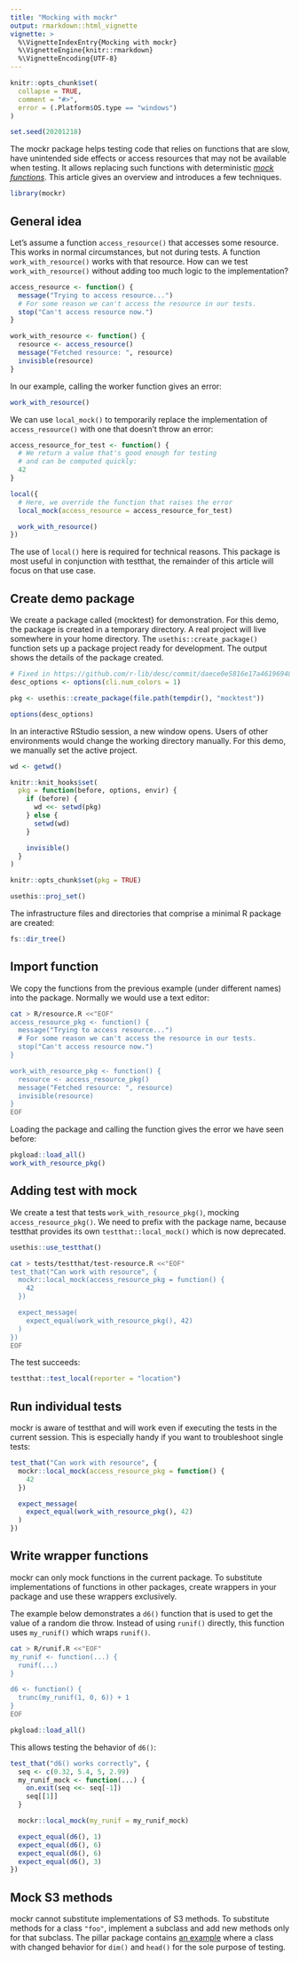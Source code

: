```yaml
---
title: "Mocking with mockr"
output: rmarkdown::html_vignette
vignette: >
  %\VignetteIndexEntry{Mocking with mockr}
  %\VignetteEngine{knitr::rmarkdown}
  %\VignetteEncoding{UTF-8}
---
```


```r
knitr::opts_chunk$set(
  collapse = TRUE,
  comment = "#>",
  error = (.Platform$OS.type == "windows")
)

set.seed(20201218)
```

The mockr package helps testing code that relies on functions that are slow, have unintended side effects or access resources that may not be available when testing.
It allows replacing such functions with deterministic [*mock functions*](https://en.wikipedia.org/wiki/Mock_object).
This article gives an overview and introduces a few techniques.

```r
library(mockr)
```

## General idea

Let's assume a function `access_resource()` that accesses some resource.
This works in normal circumstances, but not during tests.
A function `work_with_resource()` works with that resource.
How can we test `work_with_resource()` without adding too much logic to the implementation?

```r
access_resource <- function() {
  message("Trying to access resource...")
  # For some reason we can't access the resource in our tests.
  stop("Can't access resource now.")
}

work_with_resource <- function() {
  resource <- access_resource()
  message("Fetched resource: ", resource)
  invisible(resource)
}
```

In our example, calling the worker function gives an error:

```r
work_with_resource()
```

We can use `local_mock()` to temporarily replace the implementation of `access_resource()` with one that doesn't throw an error:

```r
access_resource_for_test <- function() {
  # We return a value that's good enough for testing
  # and can be computed quickly:
  42
}

local({
  # Here, we override the function that raises the error
  local_mock(access_resource = access_resource_for_test)

  work_with_resource()
})
```

The use of `local()` here is required for technical reasons.
This package is most useful in conjunction with testthat, the remainder of this article will focus on that use case.


## Create demo package

We create a package called {mocktest} for demonstration.
For this demo, the package is created in a temporary directory.
A real project will live somewhere in your home directory.
The `usethis::create_package()` function sets up a package project ready for development.
The output shows the details of the package created.

```r
# Fixed in https://github.com/r-lib/desc/commit/daece0e5816e17a461969489bfdda2d50b4f5fe5, requires desc > 1.4.0
desc_options <- options(cli.num_colors = 1)
```

```r
pkg <- usethis::create_package(file.path(tempdir(), "mocktest"))
```

```r
options(desc_options)
```

In an interactive RStudio session, a new window opens.
Users of other environments would change the working directory manually.
For this demo, we manually set the active project.

```r
wd <- getwd()

knitr::knit_hooks$set(
  pkg = function(before, options, envir) {
    if (before) {
      wd <<- setwd(pkg)
    } else {
      setwd(wd)
    }

    invisible()
  }
)

knitr::opts_chunk$set(pkg = TRUE)
```

```r
usethis::proj_set()
```

The infrastructure files and directories that comprise a minimal R package are created:

```r
fs::dir_tree()
```

## Import function

We copy the functions from the previous example (under different names) into the package.
Normally we would use a text editor:

```bash
cat > R/resource.R <<"EOF"
access_resource_pkg <- function() {
  message("Trying to access resource...")
  # For some reason we can't access the resource in our tests.
  stop("Can't access resource now.")
}

work_with_resource_pkg <- function() {
  resource <- access_resource_pkg()
  message("Fetched resource: ", resource)
  invisible(resource)
}
EOF
```

Loading the package and calling the function gives the error we have seen before:

```r
pkgload::load_all()
work_with_resource_pkg()
```

## Adding test with mock

We create a test that tests `work_with_resource_pkg()`, mocking `access_resource_pkg()`.
We need to prefix with the package name, because testthat provides its own `testthat::local_mock()` which is now deprecated.

```r
usethis::use_testthat()
```

```bash
cat > tests/testthat/test-resource.R <<"EOF"
test_that("Can work with resource", {
  mockr::local_mock(access_resource_pkg = function() {
    42
  })

  expect_message(
    expect_equal(work_with_resource_pkg(), 42)
  )
})
EOF
```

The test succeeds:

```r
testthat::test_local(reporter = "location")
```


## Run individual tests

mockr is aware of testthat and will work even if executing the tests in the current session.
This is especially handy if you want to troubleshoot single tests:

```r
test_that("Can work with resource", {
  mockr::local_mock(access_resource_pkg = function() {
    42
  })

  expect_message(
    expect_equal(work_with_resource_pkg(), 42)
  )
})
```


## Write wrapper functions

mockr can only mock functions in the current package.
To substitute implementations of functions in other packages, create wrappers in your package and use these wrappers exclusively.

The example below demonstrates a `d6()` function that is used to get the value of a random die throw.
Instead of using `runif()` directly, this function uses `my_runif()` which wraps `runif()`.

```bash
cat > R/runif.R <<"EOF"
my_runif <- function(...) {
  runif(...)
}

d6 <- function() {
  trunc(my_runif(1, 0, 6)) + 1
}
EOF
```

```r
pkgload::load_all()
```

This allows testing the behavior of `d6()`:

```r
test_that("d6() works correctly", {
  seq <- c(0.32, 5.4, 5, 2.99)
  my_runif_mock <- function(...) {
    on.exit(seq <<- seq[-1])
    seq[[1]]
  }

  mockr::local_mock(my_runif = my_runif_mock)

  expect_equal(d6(), 1)
  expect_equal(d6(), 6)
  expect_equal(d6(), 6)
  expect_equal(d6(), 3)
})
```


## Mock S3 methods

mockr cannot substitute implementations of S3 methods.
To substitute methods for a class `"foo"`, implement a subclass and add new methods only for that subclass.
The pillar package contains [an example](https://github.com/r-lib/pillar/blob/fd6376eca74e9748ed616c49f906529eaee68df9/tests/testthat/helper-unknown-rows.R) where a class with changed behavior for `dim()` and `head()` for the sole purpose of testing.
